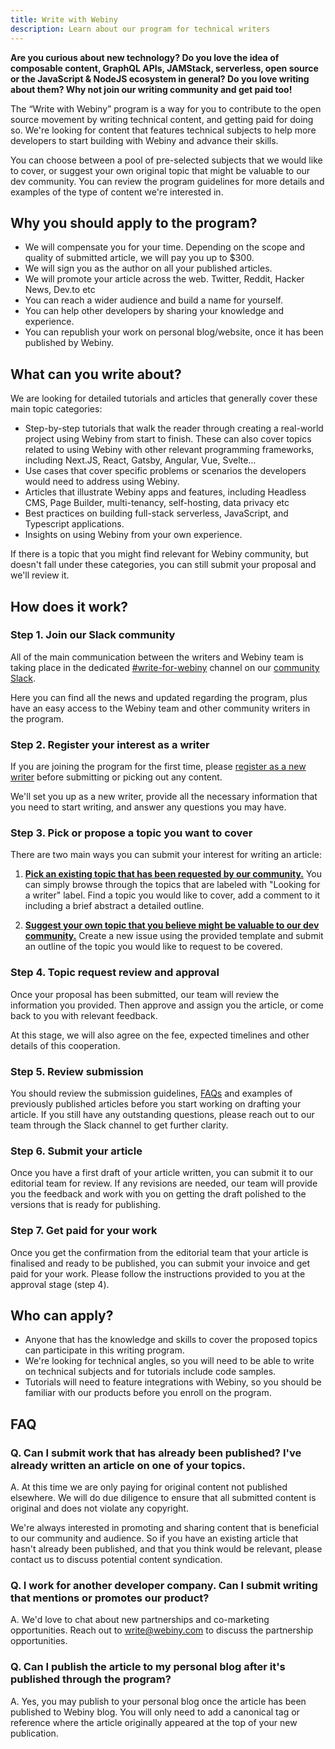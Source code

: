 ```yaml
---
title: Write with Webiny
description: Learn about our program for technical writers
---
```


**Are you curious about new technology? Do you love the idea of composable content, GraphQL APIs, JAMStack, serverless, open source or the JavaScript & NodeJS ecosystem in general? Do you love writing about them? Why not join our writing community and get paid too!**

The “Write with Webiny” program is a way for you to contribute to the open source movement by writing technical content, and getting paid for doing so. We're looking for content that features technical subjects to help more developers to start building with Webiny and advance their skills.

You can choose between a pool of pre-selected subjects that we would like to cover, or suggest your own original topic that might be valuable to our dev community. You can review the program guidelines for more details and examples of the type of content we're interested in.

## Why you should apply to the program?

- We will compensate you for your time. Depending on the scope and quality of submitted article, we will pay you up to $300.
- We will sign you as the author on all your published articles.
- We will promote your article across the web. Twitter, Reddit, Hacker News, Dev.to etc
- You can reach a wider audience and build a name for yourself.
- You can help other developers by sharing your knowledge and experience.
- You can republish your work on personal blog/website, once it has been published by Webiny.

## What can you write about?

We are looking for detailed tutorials and articles that generally cover these main topic categories:

- Step-by-step tutorials that walk the reader through creating a real-world project using Webiny from start to finish. These can also cover topics related to using Webiny with other relevant programming frameworks, including Next.JS, React, Gatsby, Angular, Vue, Svelte…
- Use cases that cover specific problems or scenarios the developers would need to address using Webiny.
- Articles that illustrate Webiny apps and features, including Headless CMS, Page Builder, multi-tenancy, self-hosting, data privacy etc
- Best practices on building full-stack serverless, JavaScript, and Typescript applications.
- Insights on using Webiny from your own experience.

If there is a topic that you might find relevant for Webiny community, but doesn't fall under these categories, you can still submit your proposal and we'll review it.

## How does it work?

### Step 1. Join our Slack community

All of the main communication between the writers and Webiny team is taking place in the dedicated [#write-for-webiny](https://www.webiny.com/slack/) channel on our [community Slack](https://www.webiny.com/slack/).

Here you can find all the news and updated regarding the program, plus have an easy access to the Webiny team and other community writers in the program.

### Step 2. Register your interest as a writer

If you are joining the program for the first time, please [register as a new writer](https://site.webiny.com/forms/write-with-webiny/) before submitting or picking out any content.

We'll set you up as a new writer, provide all the necessary information that you need to start writing, and answer any questions you may have.

### Step 3. Pick or propose a topic you want to cover

There are two main ways you can submit your interest for writing an article:

1. [**Pick an existing topic that has been requested by our community.**](https://github.com/webiny/write-with-webiny/issues?q=is%3Aissue+is%3Aopen+label%3A%22Looking+for+a+writer%22)
   You can simply browse through the topics that are labeled with "Looking for a writer" label. Find a topic you would like to cover, add a comment to it including a brief abstract a detailed outline.

2. [**Suggest your own topic that you believe might be valuable to our dev community.**](https://github.com/webiny/write-with-webiny/issues/new?assignees=&labels=&template=1-submit-article-proposal.yml&title=%5BSUBMIT%5D)
   Create a new issue using the provided template and submit an outline of the topic you would like to request to be covered.

### Step 4. Topic request review and approval

Once your proposal has been submitted, our team will review the information you provided. Then approve and assign you the article, or come back to you with relevant feedback.

At this stage, we will also agree on the fee, expected timelines and other details of this cooperation.

### Step 5. Review submission

You should review the submission guidelines, [FAQs](https://github.com/webiny/write-with-webiny/blob/main/FAQ.md) and examples of previously published articles before you start working on drafting your article. If you still have any outstanding questions, please reach out to our team through the Slack channel to get further clarity.

### Step 6. Submit your article

Once you have a first draft of your article written, you can submit it to our editorial team for review. If any revisions are needed, our team will provide you the feedback and work with you on getting the draft polished to the versions that is ready for publishing.

### Step 7. Get paid for your work

Once you get the confirmation from the editorial team that your article is finalised and ready to be published, you can submit your invoice and get paid for your work. Please follow the instructions provided to you at the approval stage (step 4).

## Who can apply?

- Anyone that has the knowledge and skills to cover the proposed topics can participate in this writing program.
- We're looking for technical angles, so you will need to be able to write on technical subjects and for tutorials include code samples.
- Tutorials will need to feature integrations with Webiny, so you should be familiar with our products before you enroll on the program.

## FAQ

### Q. Can I submit work that has already been published? I've already written an article on one of your topics.

A. At this time we are only paying for original content not published elsewhere. We will do due diligence to ensure that all submitted content is original and does not violate any copyright.

We're always interested in promoting and sharing content that is beneficial to our community and audience. So if you have an existing article that hasn't already been published, and that you think would be relevant, please contact us to discuss potential content syndication.

### Q. I work for another developer company. Can I submit writing that mentions or promotes our product?

A. We'd love to chat about new partnerships and co-marketing opportunities. Reach out to [write@webiny.com](mailto:write@webiny.com) to discuss the partnership opportunities.

### Q. Can I publish the article to my personal blog after it's published through the program?

A. Yes, you may publish to your personal blog once the article has been published to Webiny blog. You will only need to add a canonical tag or reference where the article originally appeared at the top of your new publication.
